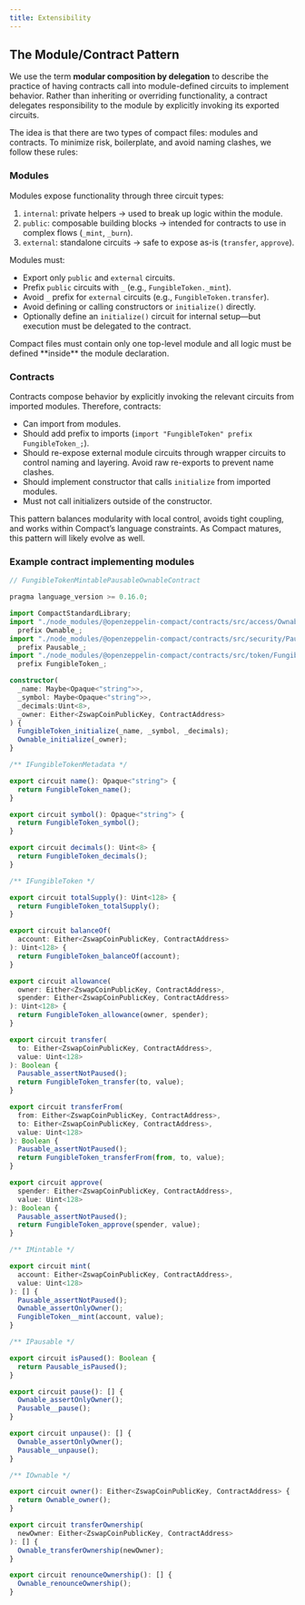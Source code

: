 ```yaml
---
title: Extensibility
---
```


## The Module/Contract Pattern

We use the term **modular composition by delegation** to describe the practice of having contracts call into module-defined circuits to implement behavior.
Rather than inheriting or overriding functionality,
a contract delegates responsibility to the module by explicitly invoking its exported circuits.

The idea is that there are two types of compact files: modules and contracts.
To minimize risk, boilerplate, and avoid naming clashes, we follow these rules:

### Modules

Modules expose functionality through three circuit types:

1. `internal`: private helpers → used to break up logic within the module.
2. `public`: composable building blocks → intended for contracts to use in complex flows (`_mint`, `_burn`).
3. `external`: standalone circuits → safe to expose as-is (`transfer`, `approve`).

Modules must:

* Export only `public` and `external` circuits.
* Prefix `public` circuits with `_` (e.g., `FungibleToken._mint`).
* Avoid `_` prefix for `external` circuits (e.g., `FungibleToken.transfer`).
* Avoid defining or calling constructors or `initialize()` directly.
* Optionally define an `initialize()` circuit for internal setup—but execution must be delegated to the contract.

<Callout type='info'>
Compact files must contain only one top-level module and all logic must be defined **inside** the module declaration.
</Callout>

### Contracts

Contracts compose behavior by explicitly invoking the relevant circuits from imported modules.
Therefore, contracts:

* Can import from modules.
* Should add prefix to imports (`import "FungibleToken" prefix FungibleToken_;`).
* Should re-expose external module circuits through wrapper circuits to control naming and layering.
Avoid raw re-exports to prevent name clashes.
* Should implement constructor that calls `initialize` from imported modules.
* Must not call initializers outside of the constructor.

This pattern balances modularity with local control, avoids tight coupling, and works within Compact’s language constraints.
As Compact matures, this pattern will likely evolve as well.

### Example contract implementing modules

```ts
// FungibleTokenMintablePausableOwnableContract

pragma language_version >= 0.16.0;

import CompactStandardLibrary;
import "./node_modules/@openzeppelin-compact/contracts/src/access/Ownable"
  prefix Ownable_;
import "./node_modules/@openzeppelin-compact/contracts/src/security/Pausable"
  prefix Pausable_;
import "./node_modules/@openzeppelin-compact/contracts/src/token/FungibleToken"
  prefix FungibleToken_;

constructor(
  _name: Maybe<Opaque<"string">>,
  _symbol: Maybe<Opaque<"string">>,
  _decimals:Uint<8>,
  _owner: Either<ZswapCoinPublicKey, ContractAddress>
) {
  FungibleToken_initialize(_name, _symbol, _decimals);
  Ownable_initialize(_owner);
}

/** IFungibleTokenMetadata */

export circuit name(): Opaque<"string"> {
  return FungibleToken_name();
}

export circuit symbol(): Opaque<"string"> {
  return FungibleToken_symbol();
}

export circuit decimals(): Uint<8> {
  return FungibleToken_decimals();
}

/** IFungibleToken */

export circuit totalSupply(): Uint<128> {
  return FungibleToken_totalSupply();
}

export circuit balanceOf(
  account: Either<ZswapCoinPublicKey, ContractAddress>
): Uint<128> {
  return FungibleToken_balanceOf(account);
}

export circuit allowance(
  owner: Either<ZswapCoinPublicKey, ContractAddress>,
  spender: Either<ZswapCoinPublicKey, ContractAddress>
): Uint<128> {
  return FungibleToken_allowance(owner, spender);
}

export circuit transfer(
  to: Either<ZswapCoinPublicKey, ContractAddress>,
  value: Uint<128>
): Boolean {
  Pausable_assertNotPaused();
  return FungibleToken_transfer(to, value);
}

export circuit transferFrom(
  from: Either<ZswapCoinPublicKey, ContractAddress>,
  to: Either<ZswapCoinPublicKey, ContractAddress>,
  value: Uint<128>
): Boolean {
  Pausable_assertNotPaused();
  return FungibleToken_transferFrom(from, to, value);
}

export circuit approve(
  spender: Either<ZswapCoinPublicKey, ContractAddress>,
  value: Uint<128>
): Boolean {
  Pausable_assertNotPaused();
  return FungibleToken_approve(spender, value);
}

/** IMintable */

export circuit mint(
  account: Either<ZswapCoinPublicKey, ContractAddress>,
  value: Uint<128>
): [] {
  Pausable_assertNotPaused();
  Ownable_assertOnlyOwner();
  FungibleToken__mint(account, value);
}

/** IPausable */

export circuit isPaused(): Boolean {
  return Pausable_isPaused();
}

export circuit pause(): [] {
  Ownable_assertOnlyOwner();
  Pausable__pause();
}

export circuit unpause(): [] {
  Ownable_assertOnlyOwner();
  Pausable__unpause();
}

/** IOwnable */

export circuit owner(): Either<ZswapCoinPublicKey, ContractAddress> {
  return Ownable_owner();
}

export circuit transferOwnership(
  newOwner: Either<ZswapCoinPublicKey, ContractAddress>
): [] {
  Ownable_transferOwnership(newOwner);
}

export circuit renounceOwnership(): [] {
  Ownable_renounceOwnership();
}

```
